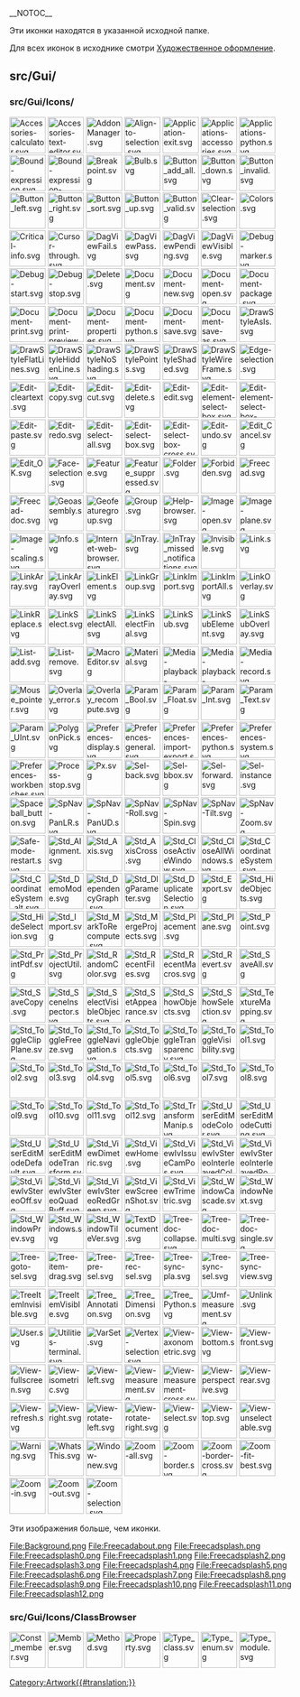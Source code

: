 __NOTOC__
<languages/>

Эти иконки находятся в указанной исходной папке.

Для всех иконок в исходнике смотри  [[Artwork/ru|Художественное оформление]].

==src/Gui/==

===src/Gui/Icons/===
 <!--Note all icons are 64px to ensure alignment (Edit-cleartext.svg would otherwise be very small)-->
[[File:Accessories-calculator.svg|64px]]
[[File:Accessories-text-editor.svg|64px]]
[[File:AddonManager.svg|64px]]
[[File:Align-to-selection.svg|64px]]
[[File:Application-exit.svg|64px]]
[[File:Applications-accessories.svg|64px]]
[[File:Applications-python.svg|64px]]
[[File:Bound-expression.svg|64px]]
[[File:Bound-expression-unset.svg|64px]]
[[File:Breakpoint.svg|64px]]
[[File:Bulb.svg|64px]]
[[File:Button_add_all.svg|64px]]
[[File:Button_down.svg|64px]]
[[File:Button_invalid.svg|64px]]
[[File:Button_left.svg|64px]]
[[File:Button_right.svg|64px]]
[[File:Button_sort.svg|64px]]
[[File:Button_up.svg|64px]]
[[File:Button_valid.svg|64px]]
[[File:Clear-selection.svg|64px]]
[[File:Colors.svg|64px]]
[[File:Critical-info.svg|64px]]
[[File:Cursor-through.svg|64px]]
[[File:DagViewFail.svg|64px]]
[[File:DagViewPass.svg|64px]]
[[File:DagViewPending.svg|64px]]
[[File:DagViewVisible.svg|64px]]
[[File:Debug-marker.svg|64px]]
[[File:Debug-start.svg|64px]]
[[File:Debug-stop.svg|64px]]
[[File:Delete.svg|64px]]
[[File:Document.svg|64px]]
[[File:Document-new.svg|64px]]
[[File:Document-open.svg|64px]]
[[File:Document-package.svg|64px]]
[[File:Document-print.svg|64px]]
[[File:Document-print-preview.svg|64px]]
[[File:Document-properties.svg|64px]]
[[File:Document-python.svg|64px]]
[[File:Document-save.svg|64px]]
[[File:Document-save-as.svg|64px]]
[[File:DrawStyleAsIs.svg|64px]]
[[File:DrawStyleFlatLines.svg|64px]]
[[File:DrawStyleHiddenLine.svg|64px]]
[[File:DrawStyleNoShading.svg|64px]]
[[File:DrawStylePoints.svg|64px]]
[[File:DrawStyleShaded.svg|64px]]
[[File:DrawStyleWireFrame.svg|64px]]
[[File:Edge-selection.svg|64px]]
[[File:Edit-cleartext.svg|64px]]
[[File:Edit-copy.svg|64px]]
[[File:Edit-cut.svg|64px]]
[[File:Edit-delete.svg|64px]]
[[File:Edit-edit.svg|64px]]
[[File:Edit-element-select-box.svg|64px]]
[[File:Edit-element-select-box-cross.svg|64px]]
[[File:Edit-paste.svg|64px]]
[[File:Edit-redo.svg|64px]]
[[File:Edit-select-all.svg|64px]]
[[File:Edit-select-box.svg|64px]]
[[File:Edit-select-box-cross.svg|64px]]
[[File:Edit-undo.svg|64px]]
[[File:Edit_Cancel.svg|64px]]
[[File:Edit_OK.svg|64px]]
[[File:Face-selection.svg|64px]]
[[File:Feature.svg|64px]]
[[File:Feature_suppressed.svg|64px]]
[[File:Folder.svg|64px]]
[[File:Forbidden.svg|64px]]
[[File:Freecad.svg|64px]]
[[File:Freecad-doc.svg|64px]]
[[File:Geoassembly.svg|64px]]
[[File:Geofeaturegroup.svg|64px]]
[[File:Group.svg|64px]]
[[File:Help-browser.svg|64px]]
[[File:Image-open.svg|64px]]
[[File:Image-plane.svg|64px]]
[[File:Image-scaling.svg|64px]]
[[File:Info.svg|64px]]
[[File:Internet-web-browser.svg|64px]]
[[File:InTray.svg|64px]]
[[File:InTray_missed_notifications.svg|64px]]
[[File:Invisible.svg|64px]]
[[File:Link.svg|64px]]
[[File:LinkArray.svg|64px]]
[[File:LinkArrayOverlay.svg|64px]]
[[File:LinkElement.svg|64px]]
[[File:LinkGroup.svg|64px]]
[[File:LinkImport.svg|64px]]
[[File:LinkImportAll.svg|64px]]
[[File:LinkOverlay.svg|64px]]
[[File:LinkReplace.svg|64px]]
[[File:LinkSelect.svg|64px]]
[[File:LinkSelectAll.svg|64px]]
[[File:LinkSelectFinal.svg|64px]]
[[File:LinkSub.svg|64px]]
[[File:LinkSubElement.svg|64px]]
[[File:LinkSubOverlay.svg|64px]]
[[File:List-add.svg|64px]]
[[File:List-remove.svg|64px]]
[[File:MacroEditor.svg|64px]]
[[File:Material.svg|64px]]
[[File:Media-playback-start.svg|64px]]
[[File:Media-playback-stop.svg|64px]]
[[File:Media-record.svg|64px]]
[[File:Mouse_pointer.svg|64px]]
[[File:Overlay_error.svg|64px]]
[[File:Overlay_recompute.svg|64px]]
[[File:Param_Bool.svg|64px]]
[[File:Param_Float.svg|64px]]
[[File:Param_Int.svg|64px]]
[[File:Param_Text.svg|64px]]
[[File:Param_UInt.svg|64px]]
[[File:PolygonPick.svg|64px]]
[[File:Preferences-display.svg|64px]]
[[File:Preferences-general.svg|64px]]
[[File:Preferences-import-export.svg|64px]]
[[File:Preferences-python.svg|64px]]
[[File:Preferences-system.svg|64px]]
[[File:Preferences-workbenches.svg|64px]]
[[File:Process-stop.svg|64px]]
[[File:Px.svg|64px]]
[[File:Sel-back.svg|64px]]
[[File:Sel-bbox.svg|64px]]
[[File:Sel-forward.svg|64px]]
[[File:Sel-instance.svg|64px]]
[[File:Spaceball_button.svg|64px]]
[[File:SpNav-PanLR.svg|64px]]
[[File:SpNav-PanUD.svg|64px]]
[[File:SpNav-Roll.svg|64px]]
[[File:SpNav-Spin.svg|64px]]
[[File:SpNav-Tilt.svg|64px]]
[[File:SpNav-Zoom.svg|64px]]
[[File:Safe-mode-restart.svg|64px]]
[[File:Std_Alignment.svg|64px]]
[[File:Std_Axis.svg|64px]]
[[File:Std_AxisCross.svg|64px]]
[[File:Std_CloseActiveWindow.svg|64px]]
[[File:Std_CloseAllWindows.svg|64px]]
[[File:Std_CoordinateSystem.svg|64px]]
[[File:Std_CoordinateSystem_alt.svg|64px]]
[[File:Std_DemoMode.svg|64px]]
[[File:Std_DependencyGraph.svg|64px]]
[[File:Std_DlgParameter.svg|64px]]
[[File:Std_DuplicateSelection.svg|64px]]
[[File:Std_Export.svg|64px]]
[[File:Std_HideObjects.svg|64px]]
[[File:Std_HideSelection.svg|64px]]
[[File:Std_Import.svg|64px]]
[[File:Std_MarkToRecompute.svg|64px]]
[[File:Std_MergeProjects.svg|64px]]
[[File:Std_Placement.svg|64px]]
[[File:Std_Plane.svg|64px]]
[[File:Std_Point.svg|64px]]
[[File:Std_PrintPdf.svg|64px]]
[[File:Std_ProjectUtil.svg|64px]]
[[File:Std_RandomColor.svg|64px]]
[[File:Std_RecentFiles.svg|64px]]
[[File:Std_RecentMacros.svg|64px]]
[[File:Std_Revert.svg|64px]]
[[File:Std_SaveAll.svg|64px]]
[[File:Std_SaveCopy.svg|64px]]
[[File:Std_SceneInspector.svg|64px]]
[[File:Std_SelectVisibleObjects.svg|64px]]
[[File:Std_SetAppearance.svg|64px]]
[[File:Std_ShowObjects.svg|64px]]
[[File:Std_ShowSelection.svg|64px]]
[[File:Std_TextureMapping.svg|64px]]
[[File:Std_ToggleClipPlane.svg|64px]]
[[File:Std_ToggleFreeze.svg|64px]]
[[File:Std_ToggleNavigation.svg|64px]]
[[File:Std_ToggleObjects.svg|64px]]
[[File:Std_ToggleTransparency.svg|64px]]
[[File:Std_ToggleVisibility.svg|64px]]
[[File:Std_Tool1.svg|64px]]
[[File:Std_Tool2.svg|64px]]
[[File:Std_Tool3.svg|64px]]
[[File:Std_Tool4.svg|64px]]
[[File:Std_Tool5.svg|64px]]
[[File:Std_Tool6.svg|64px]]
[[File:Std_Tool7.svg|64px]]
[[File:Std_Tool8.svg|64px]]
[[File:Std_Tool9.svg|64px]]
[[File:Std_Tool10.svg|64px]]
[[File:Std_Tool11.svg|64px]]
[[File:Std_Tool12.svg|64px]]
[[File:Std_TransformManip.svg|64px]]
[[File:Std_UserEditModeColor.svg|64px]]
[[File:Std_UserEditModeCutting.svg|64px]]
[[File:Std_UserEditModeDefault.svg|64px]]
[[File:Std_UserEditModeTransform.svg|64px]]
[[File:Std_ViewDimetric.svg|64px]]
[[File:Std_ViewHome.svg|64px]]
[[File:Std_ViewIvIssueCamPos.svg|64px]]
[[File:Std_ViewIvStereoInterleavedColumns.svg|64px]]
[[File:Std_ViewIvStereoInterleavedRows.svg|64px]]
[[File:Std_ViewIvStereoOff.svg|64px]]
[[File:Std_ViewIvStereoQuadBuff.svg|64px]]
[[File:Std_ViewIvStereoRedGreen.svg|64px]]
[[File:Std_ViewScreenShot.svg|64px]]
[[File:Std_ViewTrimetric.svg|64px]]
[[File:Std_WindowCascade.svg|64px]]
[[File:Std_WindowNext.svg|64px]]
[[File:Std_WindowPrev.svg|64px]]
[[File:Std_Windows.svg|64px]]
[[File:Std_WindowTileVer.svg|64px]]
[[File:TextDocument.svg|64px]]
[[File:Tree-doc-collapse.svg|64px]]
[[File:Tree-doc-multi.svg|64px]]
[[File:Tree-doc-single.svg|64px]]
[[File:Tree-goto-sel.svg|64px]]
[[File:Tree-item-drag.svg|64px]]
[[File:Tree-pre-sel.svg|64px]]
[[File:Tree-rec-sel.svg|64px]]
[[File:Tree-sync-pla.svg|64px]]
[[File:Tree-sync-sel.svg|64px]]
[[File:Tree-sync-view.svg|64px]]
[[File:TreeItemInvisible.svg|64px]]
[[File:TreeItemVisible.svg|64px]]
[[File:Tree_Annotation.svg|64px]]
[[File:Tree_Dimension.svg|64px]]
[[File:Tree_Python.svg|64px]]
[[File:Umf-measurement.svg|64px]]
[[File:Unlink.svg|64px]]
[[File:User.svg|64px]]
[[File:Utilities-terminal.svg|64px]]
[[File:VarSet.svg|64px]]
[[File:Vertex-selection.svg|64px]]
[[File:View-axonometric.svg|64px]]
[[File:View-bottom.svg|64px]]
[[File:View-front.svg|64px]]
[[File:View-fullscreen.svg|64px]]
[[File:View-isometric.svg|64px]]
[[File:View-left.svg|64px]]
[[File:View-measurement.svg|64px]]
[[File:View-measurement-cross.svg|64px]]
[[File:View-perspective.svg|64px]]
[[File:View-rear.svg|64px]]
[[File:View-refresh.svg|64px]]
[[File:View-right.svg|64px]]
[[File:View-rotate-left.svg|64px]]
[[File:View-rotate-right.svg|64px]]
[[File:View-select.svg|64px]]
[[File:View-top.svg|64px]]
[[File:View-unselectable.svg|64px]]
[[File:Warning.svg|64px]]
[[File:WhatsThis.svg|64px]]
[[File:Window-new.svg|64px]]
[[File:Zoom-all.svg|64px]]
[[File:Zoom-border.svg|64px]]
[[File:Zoom-border-cross.svg|64px]]
[[File:Zoom-fit-best.svg|64px]]
[[File:Zoom-in.svg|64px]]
[[File:Zoom-out.svg|64px]]
[[File:Zoom-selection.svg|64px]]

Эти изображения больше, чем иконки.

<gallery mode=nolines>
File:Background.png
File:Freecadabout.png
File:Freecadsplash.png
File:Freecadsplash0.png
File:Freecadsplash1.png
File:Freecadsplash2.png
File:Freecadsplash3.png
File:Freecadsplash4.png
File:Freecadsplash5.png
File:Freecadsplash6.png
File:Freecadsplash7.png
File:Freecadsplash8.png
File:Freecadsplash9.png
File:Freecadsplash10.png
File:Freecadsplash11.png
File:Freecadsplash12.png
</gallery>

===src/Gui/Icons/ClassBrowser===

[[File:Const_member.svg|64px]]
[[File:Member.svg|64px]]
[[File:Method.svg|64px]]
[[File:Property.svg|64px]]
[[File:Type_class.svg|64px]]
[[File:Type_enum.svg|64px]]
[[File:Type_module.svg|64px]]


[[Category:Artwork{{#translation:}}]]